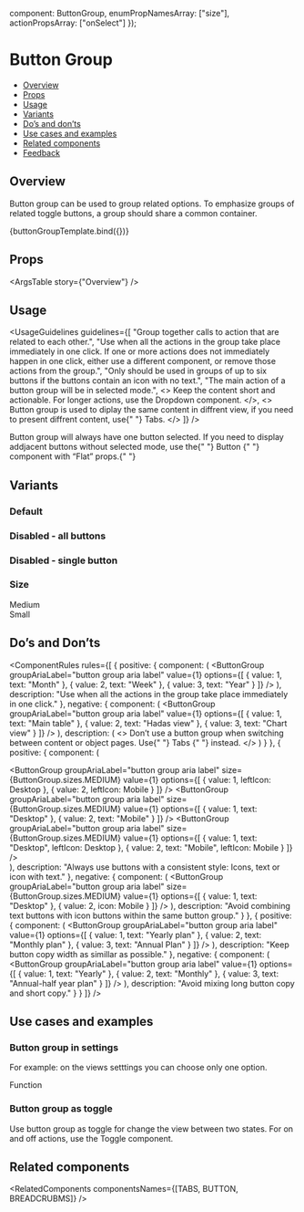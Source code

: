 
  component: ButtonGroup,
  enumPropNamesArray: ["size"],
  actionPropsArray: ["onSelect"]
});

<Meta
  title="Buttons/ Button Group"
  component={ButtonGroup}
  argTypes={metaSettings.argTypes}
  decorators={metaSettings.decorators}
/>

<!--- Component template -->


<!--- Component documentation -->

# Button Group

- [Overview](#overview)
- [Props](#props)
- [Usage](#usage)
- [Variants](#variants)
- [Do’s and don’ts](#dos-and-donts)
- [Use cases and examples](#use-cases-and-examples)
- [Related components](#related-components)
- [Feedback](#feedback)

## Overview

Button group can be used to group related options. To emphasize groups of related toggle buttons, a group should share a common container.

<Canvas>
  <Story
    name="Overview"
    args={{
      options: [
        { value: 1, text: "Label" },
        { value: 2, text: "Label" },
        { value: 3, text: "Label" },
        { value: 4, text: "Label" }
      ],
      value: 1
    }}
  >
    {buttonGroupTemplate.bind({})}
  </Story>
</Canvas>

## Props

<ArgsTable story={"Overview"} />

## Usage

<UsageGuidelines
  guidelines={[
    "Group together calls to action that are related to each other.",
    "Use when all the actions in the group take place immediately in one click. If one or more actions does not immediately happen in one click, either use a different component, or remove those actions from the group.",
    "Only should be used in groups of up to six buttons if the buttons contain an icon with no text.",
    "The main action of a button group will be in selected mode.",
    <>
      Keep the content short and actionable. For longer actions, use the
      <Link href="/?path=/docs/inputs-dropdown--overview">Dropdown</Link> component.
    </>,
    <>
      Button group is used to diplay the same content in diffrent view, if you need to present diffrent content, use{" "}
      <Link href="/?path=/docs/navigation-tabs-tabs--overview">Tabs.</Link>
    </>
  ]}
/>

<Tip title="Check yourself">
  Button group will always have one button selected. If you need to display addjacent buttons without selected mode, use
  the{" "}
  <Link href="/?path=/docs/buttons-button--overview" size={Link.sizes.SMALL} withoutSpacing>
    Button
  </Link>{" "}
  component with “Flat” props.{" "}
</Tip>

## Variants

### Default

<Canvas>
  <Story name="Default">
    <ButtonGroup
      groupAriaLabel="button group aria label"
      value={1}
      options={[
        { value: 1, text: "Label" },
        { value: 2, text: "Label" },
        { value: 3, text: "Label" },
        { value: 4, text: "Label" }
      ]}
    />
  </Story>
</Canvas>

### Disabled - all buttons

<Canvas>
  <Story name="Disabled">
    <ButtonGroup
      disabled
      groupAriaLabel="button group aria label"
      options={[
        { value: 1, text: "Label" },
        { value: 2, text: "Label" },
        { value: 3, text: "Label" },
        { value: 4, text: "Label" }
      ]}
    />
  </Story>
</Canvas>

### Disabled - single button

<Canvas>
  <Story name="Disabled - Singe Button">
    <ButtonGroup
      groupAriaLabel="button group aria label"
      options={[
        { value: 1, text: "Label" },
        { value: 2, text: "Label" },
        { value: 3, text: "Label" },
        { value: 4, text: "Label", disabled: true, tooltipContent: "I'm the worst variant ever" }
      ]}
    />
  </Story>
</Canvas>

### Size

<Canvas>
  <Story name="Size">
    <div className="l3-storybook-button-group_column">
      Medium
      <ButtonGroup
        groupAriaLabel="button group aria label"
        size={ButtonGroup.sizes.MEDIUM}
        value={1}
        options={[
          { value: 1, text: "Label" },
          { value: 2, text: "Label" },
          { value: 3, text: "Label" },
          { value: 4, text: "Label" }
        ]}
      />
    </div>
    <div className="l3-storybook-button-group_column">
      Small
      <ButtonGroup
        groupAriaLabel="button group aria label"
        size={ButtonGroup.sizes.SMALL}
        value={1}
        options={[
          { value: 1, text: "Label" },
          { value: 2, text: "Label" },
          { value: 3, text: "Label" },
          { value: 4, text: "Label" }
        ]}
      />
    </div>
  </Story>
</Canvas>

## Do’s and Don’ts

<ComponentRules
  rules={[
    {
      positive: {
        component: (
          <ButtonGroup
            groupAriaLabel="button group aria label"
            value={1}
            options={[
              { value: 1, text: "Month" },
              { value: 2, text: "Week" },
              { value: 3, text: "Year" }
            ]}
          />
        ),
        description: "Use when all the actions in the group take place immediately in one click."
      },
      negative: {
        component: (
          <ButtonGroup
            groupAriaLabel="button group aria label"
            value={1}
            options={[
              { value: 1, text: "Main table" },
              { value: 2, text: "Hadas view" },
              { value: 3, text: "Chart view" }
            ]}
          />
        ),
        description: (
          <>
            Don’t use a button group when switching between content or object pages. Use{" "}
            <Link href="/?path=/docs/navigation-tabs-tabs--overview" withoutSpacing>
              Tabs
            </Link>{" "}
            instead.
          </>
        )
      }
    },
    {
      positive: {
        component: (
          <div className="l3-storybook-button-group_column">
            <ButtonGroup
              groupAriaLabel="button group aria label"
              size={ButtonGroup.sizes.MEDIUM}
              value={1}
              options={[
                { value: 1, leftIcon: Desktop },
                { value: 2, leftIcon: Mobile }
              ]}
            />
            <ButtonGroup
              groupAriaLabel="button group aria label"
              size={ButtonGroup.sizes.MEDIUM}
              value={1}
              options={[
                { value: 1, text: "Desktop" },
                { value: 2, text: "Mobile" }
              ]}
            />
            <ButtonGroup
              groupAriaLabel="button group aria label"
              size={ButtonGroup.sizes.MEDIUM}
              value={1}
              options={[
                { value: 1, text: "Desktop", leftIcon: Desktop },
                { value: 2, text: "Mobile", leftIcon: Mobile }
              ]}
            />
          </div>
        ),
        description: "Always use buttons with a consistent style: Icons, text or icon with text."
      },
      negative: {
        component: (
          <ButtonGroup
            groupAriaLabel="button group aria label"
            size={ButtonGroup.sizes.MEDIUM}
            value={1}
            options={[
              { value: 1, text: "Desktop" },
              { value: 2, icon: Mobile }
            ]}
          />
        ),
        description: "Avoid combining text buttons with icon buttons within the same button group."
      }
    },
    {
      positive: {
        component: (
          <ButtonGroup
            groupAriaLabel="button group aria label"
            value={1}
            options={[
              { value: 1, text: "Yearly plan" },
              { value: 2, text: "Monthly plan" },
              { value: 3, text: "Annual Plan" }
            ]}
          />
        ),
        description: "Keep button copy width as simillar as possible."
      },
      negative: {
        component: (
          <ButtonGroup
            groupAriaLabel="button group aria label"
            value={1}
            options={[
              { value: 1, text: "Yearly" },
              { value: 2, text: "Monthly" },
              { value: 3, text: "Annual-half year plan" }
            ]}
          />
        ),
        description: "Avoid mixing long button copy and short copy."
      }
    }
  ]}
/>

## Use cases and examples

### Button group in settings

For example: on the views setttings you can choose only one option.

<Canvas>
  <Story name="Button group in settings">
    <div className="l3-storybook-button-group_column">
      Function
      <ButtonGroup
        groupAriaLabel="button group aria label"
        size={ButtonGroup.sizes.SMALL}
        value={1}
        options={[
          { value: 1, text: "Sum" },
          { value: 2, text: "Average" },
          { value: 3, text: "Median" },
          { value: 4, text: "Min" }
        ]}
      />
    </div>
  </Story>
</Canvas>

### Button group as toggle

Use button group as toggle for change the view between two states.
For on and off actions, use the <Link withoutSpacing href="/?path=/docs/inputs-toggle--overview">Toggle component</Link>.

<Canvas>
  <Story name="Button group as toggle">
    <ButtonGroup
      groupAriaLabel="button group aria label"
      value={1}
      options={[
        { value: 1, text: "Grid" },
        { value: 2, text: "List" }
      ]}
    />
  </Story>
</Canvas>

## Related components

<RelatedComponents componentsNames={[TABS, BUTTON, BREADCRUBMS]} />
